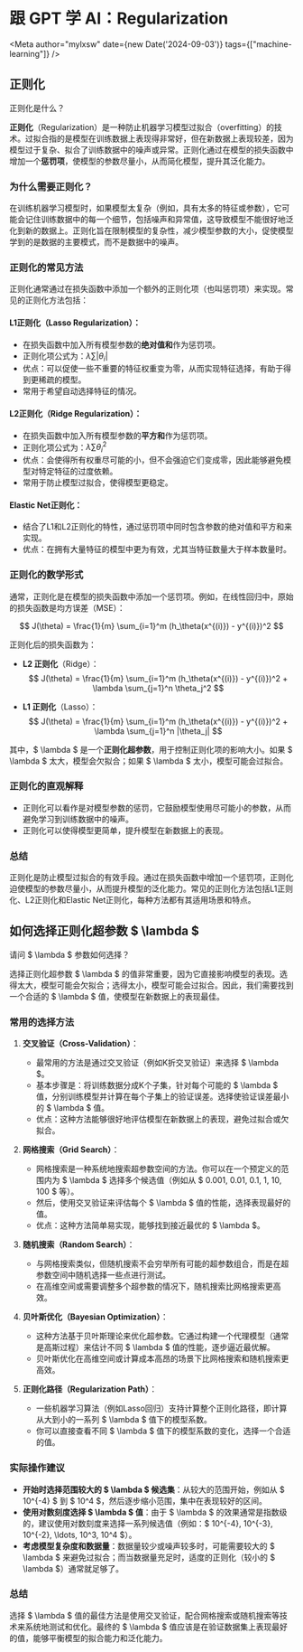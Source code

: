 # 跟 GPT 学 AI：Regularization


<Meta author="mylxsw" date={new Date('2024-09-03')} tags={["machine-learning"]} />



## 正则化

<ChatBox type="info">
正则化是什么？
</ChatBox>

**正则化**（Regularization）是一种防止机器学习模型过拟合（overfitting）的技术。过拟合指的是模型在训练数据上表现得非常好，但在新数据上表现较差，因为模型过于复杂、拟合了训练数据中的噪声或异常。正则化通过在模型的损失函数中增加一个**惩罚项**，使模型的参数尽量小，从而简化模型，提升其泛化能力。

### **为什么需要正则化？**
在训练机器学习模型时，如果模型太复杂（例如，具有太多的特征或参数），它可能会记住训练数据中的每一个细节，包括噪声和异常值，这导致模型不能很好地泛化到新的数据上。正则化旨在限制模型的复杂性，减少模型参数的大小，促使模型学到的是数据的主要模式，而不是数据中的噪声。

### **正则化的常见方法**
正则化通常通过在损失函数中添加一个额外的正则化项（也叫惩罚项）来实现。常见的正则化方法包括：

#### **L1正则化（Lasso Regularization）**：
- 在损失函数中加入所有模型参数的**绝对值和**作为惩罚项。
- 正则化项公式为：$\lambda \sum |\theta_i|$
- 优点：可以促使一些不重要的特征权重变为零，从而实现特征选择，有助于得到更稀疏的模型。
- 常用于希望自动选择特征的情况。

#### **L2正则化（Ridge Regularization）**：
- 在损失函数中加入所有模型参数的**平方和**作为惩罚项。
- 正则化项公式为：$\lambda \sum \theta_i^2$
- 优点：会使得所有权重尽可能的小，但不会强迫它们变成零，因此能够避免模型对特定特征的过度依赖。
- 常用于防止模型过拟合，使得模型更稳定。

#### **Elastic Net正则化**：
- 结合了L1和L2正则化的特性，通过惩罚项中同时包含参数的绝对值和平方和来实现。
- 优点：在拥有大量特征的模型中更为有效，尤其当特征数量大于样本数量时。

### **正则化的数学形式**
通常，正则化是在模型的损失函数中添加一个惩罚项。例如，在线性回归中，原始的损失函数是均方误差（MSE）：

$$
J(\theta) = \frac{1}{m} \sum_{i=1}^m (h_\theta(x^{(i)}) - y^{(i)})^2
$$

正则化后的损失函数为：

- **L2 正则化**（Ridge）：  
$$
J(\theta) = \frac{1}{m} \sum_{i=1}^m (h_\theta(x^{(i)}) - y^{(i)})^2 + \lambda \sum_{j=1}^n \theta_j^2
$$

- **L1 正则化**（Lasso）：  
$$
J(\theta) = \frac{1}{m} \sum_{i=1}^m (h_\theta(x^{(i)}) - y^{(i)})^2 + \lambda \sum_{j=1}^n |\theta_j|
$$

其中，$ \lambda $ 是一个**正则化超参数**，用于控制正则化项的影响大小。如果 $ \lambda $ 太大，模型会欠拟合；如果 $ \lambda $ 太小，模型可能会过拟合。

### **正则化的直观解释**
- 正则化可以看作是对模型参数的惩罚，它鼓励模型使用尽可能小的参数，从而避免学习到训练数据中的噪声。
- 正则化可以使得模型更简单，提升模型在新数据上的表现。

### **总结**
正则化是防止模型过拟合的有效手段。通过在损失函数中增加一个惩罚项，正则化迫使模型的参数尽量小，从而提升模型的泛化能力。常见的正则化方法包括L1正则化、L2正则化和Elastic Net正则化，每种方法都有其适用场景和特点。


## 如何选择正则化超参数 $ \lambda $

<ChatBox type="info">
请问 $ \lambda $ 参数如何选择？
</ChatBox>


选择正则化超参数 $ \lambda $ 的值非常重要，因为它直接影响模型的表现。选得太大，模型可能会欠拟合；选得太小，模型可能会过拟合。因此，我们需要找到一个合适的 $ \lambda $ 值，使模型在新数据上的表现最佳。

### 常用的选择方法

1. **交叉验证（Cross-Validation）**：
   - 最常用的方法是通过交叉验证（例如K折交叉验证）来选择 $ \lambda $。
   - 基本步骤是：将训练数据分成K个子集，针对每个可能的 $ \lambda $ 值，分别训练模型并计算在每个子集上的验证误差。选择使验证误差最小的 $ \lambda $ 值。
   - 优点：这种方法能够很好地评估模型在新数据上的表现，避免过拟合或欠拟合。

2. **网格搜索（Grid Search）**：
   - 网格搜索是一种系统地搜索超参数空间的方法。你可以在一个预定义的范围内为 $ \lambda $ 选择多个候选值（例如从 $ 0.001, 0.01, 0.1, 1, 10, 100 $ 等）。
   - 然后，使用交叉验证来评估每个 $ \lambda $ 值的性能，选择表现最好的值。
   - 优点：这种方法简单易实现，能够找到接近最优的 $ \lambda $。

3. **随机搜索（Random Search）**：
   - 与网格搜索类似，但随机搜索不会穷举所有可能的超参数组合，而是在超参数空间中随机选择一些点进行测试。
   - 在高维空间或需要调整多个超参数的情况下，随机搜索比网格搜索更高效。

4. **贝叶斯优化（Bayesian Optimization）**：
   - 这种方法基于贝叶斯理论来优化超参数。它通过构建一个代理模型（通常是高斯过程）来估计不同 $ \lambda $ 值的性能，逐步逼近最优解。
   - 贝叶斯优化在高维空间或计算成本高昂的场景下比网格搜索和随机搜索更高效。

5. **正则化路径（Regularization Path）**：
   - 一些机器学习算法（例如Lasso回归）支持计算整个正则化路径，即计算从大到小的一系列 $ \lambda $ 值下的模型系数。
   - 你可以直接查看不同 $ \lambda $ 值下的模型系数的变化，选择一个合适的值。

### 实际操作建议

- **开始时选择范围较大的 $ \lambda $ 候选集**：从较大的范围开始，例如从 $ 10^{-4} $ 到 $ 10^4 $，然后逐步缩小范围，集中在表现较好的区间。
- **使用对数刻度选择 $ \lambda $ 值**：由于 $ \lambda $ 的效果通常是指数级的，建议使用对数刻度来选择一系列候选值（例如：$ 10^{-4}, 10^{-3}, 10^{-2}, \ldots, 10^3, 10^4 $）。
- **考虑模型复杂度和数据量**：数据量较少或噪声较多时，可能需要较大的 $ \lambda $ 来避免过拟合；而当数据量充足时，适度的正则化（较小的 $ \lambda $）通常就足够了。

### 总结

选择 $ \lambda $ 值的最佳方法是使用交叉验证，配合网格搜索或随机搜索等技术来系统地测试和优化。最终的 $ \lambda $ 值应该是在验证数据集上表现最好的值，能够平衡模型的拟合能力和泛化能力。